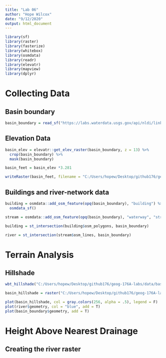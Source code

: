 ---
title: "Lab 06"
author: "Hope Wilcox"
date: "9/12/2020"
output: html_document
---

```{r, message=F, warning=F}
library(sf)
library(raster)
library(fasterize)
library(whitebox)
library(osmdata)
library(readr)
library(elevatr)
library(mapview)
library(dplyr)
```



# Collecting Data

## Basin boundary
```{r, message=F, warning=F}
basin_boundary = read_sf("https://labs.waterdata.usgs.gov/api/nldi/linked-data/nwissite/USGS-11119750/basin")
```

## Elevation Data
```{r, warning=F, message=F}
basin_elev = elevatr::get_elev_raster(basin_boundary, z = 13) %>%
  crop(basin_boundary) %>% 
  mask(basin_boundary) 

basin_feet = basin_elev *3.281

writeRaster(basin_feet, filename = "C:/Users/hopew/Desktop/github176/geog-176A-labs/data/basin_elevation_ft.tif", overwrite = T)

```


## Buildings and river-network data
```{r, warning=F, message=F}
building = osmdata::add_osm_feature(opq(basin_boundary), "building") %>% 
  osmdata_sf()

stream = osmdata::add_osm_feature(opq(basin_boundary), "waterway", "stream") %>% osmdata_sf()

```

```{r, warning=F, message=F}
building = st_intersection(building$osm_polygons, basin_boundary)

river = st_intersection(stream$osm_lines, basin_boundary)
```

# Terrain Analysis
## Hillshade
```{r, warning=F, message=F}
wbt_hillshade("C:/Users/hopew/Desktop/github176/geog-176A-labs/data/basin_elevation_ft.tif", "C:/Users/hopew/Desktop/github176/geog-176A-labs/data/basin_hillshade.tif")

basin_hillshade = raster("C:/Users/hopew/Desktop/github176/geog-176A-labs/data/basin_hillshade.tif")

plot(basin_hillshade, col = gray.colors(256, alpha = .5), legend = F)
plot(river$geometry, col = "blue", add = T)
plot(basin_boundary$geometry, add = T)

```

# Height Above Nearest Drainage

## Creating the river raster
